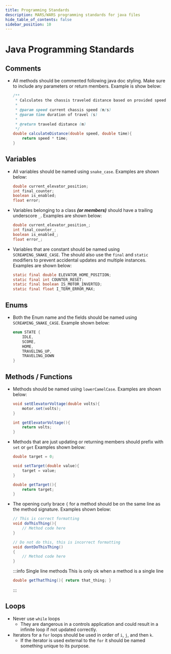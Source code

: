```yaml
---
title: Programming Standards
description: MARS/WARS programming standards for java files
hide_table_of_contents: false
sidebar_position: 10
---
```


# Java Programming Standards

## Comments
- All methods should be commented following java doc styling. Make sure to include any parameters or return members. Example is show below:
    ```java
    /**
     * Calculates the chassis traveled distance based on provided speed and duration
     *
     * @param speed current chassis speed (m/s)
     * @param time duration of travel (s)
     *
     * @return traveled distance (m)
     */
    double calculateDistance(double speed, double time){
        return speed * time;
    }
    ```

## Variables
- All variables should be named using `snake_case`. Examples are shown below:
    ```java
    double current_elevator_position;
    int final_counter;
    boolean is_enabled;
    float error;
    ```
- Variables belonging to a class ***(or members)*** should have a trailing underscore `_`. Examples are shown below:
    ```java
    double current_elevator_position_;
    int final_counter_;
    boolean is_enabled_;
    float error_;
    ```
- Variables that are constant should be named using `SCREAMING_SNAKE_CASE`. The should also use the `final` and `static` modifiers to prevent accidental updates and multiple instances. Examples are shown below:
    ```java
    static final double ELEVATOR_HOME_POSITION;
    static final int COUNTER_RESET;
    static final boolean IS_MOTOR_INVERTED;
    static final float I_TERM_ERROR_MAX;
    ```

## Enums
- Both the Enum name and the fields should be named using `SCREAMING_SNAKE_CASE`. Example shown below:
    ```java
    enum STATE {
        IDLE,
        SCORE,
        HOME,
        TRAVELING_UP,
        TRAVELING_DOWN
    }
    ```

## Methods / Functions
- Methods should be named using `lowerCamelCase`. Examples are shown below:
    ```java
    void setElevatorVoltage(double volts){
        motor.set(volts);
    }

    int getElevatorVoltage(){
        return volts;
    }
    ```
- Methods that are just updating or returning members should prefix with `set` or `get` Examples shown below:
    ```java
    double target = 0;

    void setTarget(double value){
        target = value;
    }

    double getTarget(){
        return target;
    }
    ```
- The opening curly brace `{` for a method should be on the same line as the method signature. Examples shown below:
    ```java
    // This is correct formatting
    void doThisThing(){
        // Method code here
    }

    // Do not do this, this is incorrect formatting
    void dontDoThisThing()
    {
        // Method code here
    }
    ```
    :::info Single line methods
    This is only ok when a method is a single line
    ```java
    double getThatThing(){ return that_thing; }
    ```
    :::

## Loops
- Never use `while` loops
    - They are dangerous in a controls application and could result in a infinite loop if not updated correctly.
- Iterators for a `for` loops should be used in order of `i`, `j`, and then `k`.
    - If the iterator is used external to the `for` it should be named something unique to its purpose.